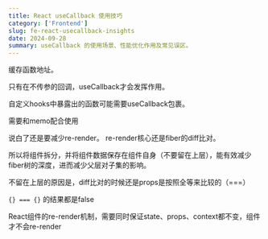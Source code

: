 ```yaml
---
title: React useCallback 使用技巧
category: ['Frontend']
slug: fe-react-usecallback-insights
date: 2024-09-28
summary: useCallback 的使用场景、性能优化作用及常见误区。
---
```


缓存函数地址。

只有在不传参的回调，useCallback才会发挥作用。

自定义hooks中暴露出的函数可能需要useCallback包裹。



需要和memo配合使用

说白了还是要减少re-render。
re-render核心还是fiber的diff比对。



所以将组件拆分，并将组件数据保存在组件自身（不要留在上层），能有效减少fiber树的深度，进而减少父层对子集的影响。



不留在上层的原因是，diff比对的时候还是props是按照全等来比较的（===）

`{} === {}` 的结果都是false

React组件的re-render机制，需要同时保证state、props、context都不变，组件才不会re-render

